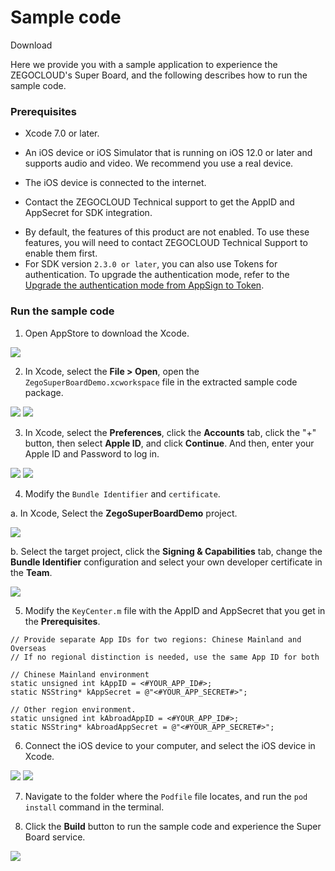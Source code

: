 
# Sample code

<Card title="Sample code" href="https://artifact-demo.zego.im/SuperBoardSDK/iOS/DemoSourceCode/ZegoSuperBoardDemo_en.zip" target="_blank">
Download
</Card>

Here we provide you with a sample application to experience the ZEGOCLOUD's Super Board, and the following describes how to run the sample code.

### Prerequisites
- Xcode 7.0 or later.
- An iOS device or iOS Simulator that is running on iOS 12.0 or later and supports audio and video. We recommend you use a real device.
- The iOS device is connected to the internet.

- Contact the ZEGOCLOUD Technical support to get the AppID and AppSecret for SDK integration.


<Warning title="Warning">

- By default, the features of this product are not enabled. To use these features, you will need to contact ZEGOCLOUD Technical Support to enable them first.
- For SDK version `2.3.0 or later`, you can also use Tokens for authentication. To upgrade the authentication mode, refer to the [Upgrade the authentication mode from AppSign to Token](https://docs.zegocloud.com/faq/token_upgrade).
</Warning>


### Run the sample code
1. Open AppStore to download the Xcode.

<Frame width="512" height="auto" caption=""><img src="https://doc-media.zego.im/sdk-doc/Pics/iOS/GoClass/appstore-xcode.png" /></Frame>

2. In Xcode, select the **File > Open**, open the `ZegoSuperBoardDemo.xcworkspace` file in the extracted sample code package.

<Frame width="512" height="auto" caption=""><img src="https://doc-media.zego.im/sdk-doc/Pics/iOS/GoClass/xcode-open-file.png" /></Frame>

<Frame width="512" height="auto" caption=""><img src="https://doc-media.zego.im/sdk-doc/Pics/iOS/WhiteboardExample/whiteboard_demo_dir_workspace.png" /></Frame>

3. In Xcode, select the **Preferences**, click the **Accounts** tab, click the "+" button, then select **Apple ID**, and click **Continue**. And then, enter your Apple ID and Password to log in.

<Frame width="512" height="auto" caption=""><img src="https://doc-media.zego.im/sdk-doc/Pics/iOS/GoClass/xcode-account.png" /></Frame>

<Frame width="512" height="auto" caption=""><img src="https://doc-media.zego.im/sdk-doc/Pics/iOS/GoClass/xcode-login-apple-id.png" /></Frame>

4. Modify the `Bundle Identifier` and `certificate`.

a. In Xcode, Select the **ZegoSuperBoardDemo** project.
<Frame width="512" height="auto" caption=""><img src="https://doc-media.zego.im/sdk-doc/Pics/iOS/WhiteboardExample/whiteboard_demo_target.png" /></Frame>


b. Select the target project, click the **Signing & Capabilities** tab, change the **Bundle Identifier** configuration and select your own developer certificate in the **Team**.
<Frame width="512" height="auto" caption=""><img src="https://doc-media.zego.im/sdk-doc/Pics/iOS/WhiteboardExample/whiteboard_team_cert.png" /></Frame>

5. Modify the `KeyCenter.m` file with the AppID and AppSecret that you get in the **Prerequisites**.

```objc
// Provide separate App IDs for two regions: Chinese Mainland and Overseas
// If no regional distinction is needed, use the same App ID for both

// Chinese Mainland environment
static unsigned int kAppID = <#YOUR_APP_ID#>;
static NSString* kAppSecret = @"<#YOUR_APP_SECRET#>";

// Other region environment.
static unsigned int kAbroadAppID = <#YOUR_APP_ID#>;
static NSString* kAbroadAppSecret = @"<#YOUR_APP_SECRET#>";
```

6. Connect the iOS device to your computer, and select the iOS device in Xcode.

<Frame width="512" height="auto" caption=""><img src="https://doc-media.zego.im/sdk-doc/Pics/iOS/WhiteboardExample/whiteboard_demo_generic_arch.png" /></Frame>

<Frame width="512" height="auto" caption=""><img src="https://doc-media.zego.im/sdk-doc/Pics/iOS/WhiteboardExample/whiteboard_demo_run_device.png" /></Frame>

7. Navigate to the folder where the `Podfile` file locates, and run the `pod install` command in the terminal.

8. Click the **Build** button to run the sample code and experience the Super Board service.

<Frame width="512" height="auto" caption=""><img src="https://doc-media.zego.im/sdk-doc/Pics/iOS/WhiteboardExample/whiteboard_demo_run_btn.png" /></Frame>

